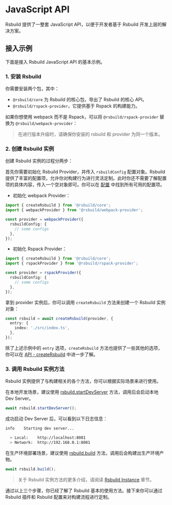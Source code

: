 # JavaScript API

Rsbuild 提供了一整套 JavaScript API，以便于开发者基于 Rsbuild 开发上层的解决方案。

## 接入示例

下面是接入 Rsbuild JavaScript API 的基本示例。

### 1. 安装 Rsbuild

你需要安装两个包，其中：

- `@rsbuild/core` 为 Rsbuild 的核心包，导出了 Rsbuild 的核心 API。
- `@rsbuild/rspack-provider`，它提供基于 Rspack 的构建能力。


<PackageManagerTabs command="add @rsbuild/core @rsbuild/rspack-provider -D" />

如果你想使用 webpack 而不是 Rspack，可以将 `@rsbuild/rspack-provider` 替换为 `@rsbuild/webpack-provider`：

> 在进行版本升级时，请确保你安装的 rsbuild 和 provider 为同一个版本。

### 2. 创建 Rsbuild 实例

创建 Rsbuild 实例的过程分两步：

首先你需要初始化 Rsbuild Provider，并传入 `rsbuildConfig` 配置对象。Rsbuild 提供了丰富的配置项，允许你对构建行为进行灵活定制。此时你还不需要了解配置项的具体内容，传入一个空对象即可。你可以在 [配置](/config/) 中找到所有可用的配置项。

- 初始化 webpack Provider：

```ts
import { createRsbuild } from '@rsbuild/core';
import { webpackProvider } from '@rsbuild/webpack-provider';

const provider = webpackProvider({
  rsbuildConfig: {
    // some configs
  },
});
```

- 初始化 Rspack Provider：

```ts
import { createRsbuild } from '@rsbuild/core';
import { rspackProvider } from '@rsbuild/rspack-provider';

const provider = rspackProvider({
  rsbuildConfig: {
    // some configs
  },
});
```

拿到 provider 实例后，你可以调用 `createRsbuild` 方法来创建一个 Rsbuild 实例对象：

```ts
const rsbuild = await createRsbuild(provider, {
  entry: {
    index: './src/index.ts',
  },
});
```

除了上述示例中的 `entry` 选项，`createRsbuild` 方法也提供了一些其他的选项，你可以在 [API - createRsbuild](/api/javascript-api/core.html#creatersbuild) 中进一步了解。

### 3. 调用 Rsbuild 实例方法

Rsbuild 实例提供了与构建相关的各个方法，你可以根据实际场景来进行使用。

在本地开发场景，建议使用 [rsbuild.startDevServer](/api/javascript-api/instance.html#rsbuild-startdevserver) 方法，调用后会启动本地 Dev Server。

```ts
await rsbuild.startDevServer();
```

成功启动 Dev Server 后，可以看到以下日志信息：

```bash
info    Starting dev server...

  > Local:    http://localhost:8081
  > Network:  http://192.168.0.1:8081
```

在生产环境部署场景，建议使用 [rsbuild.build](/api/javascript-api/instance.html#rsbuild-build) 方法，调用后会构建出生产环境产物。

```ts
await rsbuild.build();
```

> 关于 Rsbuild 实例方法的更多介绍，请阅读 [Rsbuild Instance](/api/javascript-api/instance.html) 章节。

通过以上三个步骤，你已经了解了 Rsbuild 基本的使用方法。接下来你可以通过 Rsbuild 插件和 Rsbuild 配置来对构建流程进行定制。
